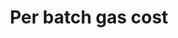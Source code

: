 ---
title: 'Per batch gas cost'
description: 'Learn how to configure per batch gas cost  for your Orbit chain'
author: 
sme: 
content_type: how-to
---